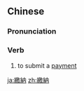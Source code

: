 {{also|缴纳}}
==Chinese==
{{zh-forms|s=缴纳}}

===Pronunciation===
{{zh-pron
|m=jiǎonà
|c=giu2 naap6
|cat=v
}}

===Verb===
{{zh-verb}}

# to submit a [[payment]] {{gloss|for something mandatory such as taxes, utility fees or fines}}

{{zh-cat|Advanced}}

[[ja:繳納]]
[[zh:繳納]]